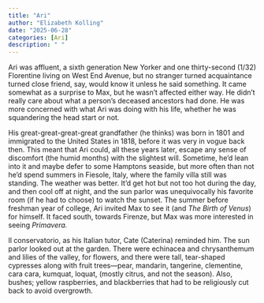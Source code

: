 ```yaml
---
title: "Ari"
author: "Elizabeth Kolling"
date: "2025-06-28"
categories: [Ari]
description: " "
---
```


Ari was affluent, a sixth generation New Yorker and one thirty-second (1/32) Florentine living on West End Avenue, but no stranger turned acquaintance turned close friend, say, would know it unless he said something. It came somewhat as a surprise to Max, but he wasn’t affected either way. He didn’t really care about what a person’s deceased ancestors had done. He was more concerned with what Ari was doing with his life, whether he was squandering the head start or not.

His great-great-great-great grandfather (he thinks) was born in 1801 and immigrated to the United States in 1818, before it was very in vogue back then. This meant that Ari could, all these years later, escape any sense of discomfort (the humid months) with the slightest will. Sometime, he’d lean into it and maybe defer to some Hamptons seaside, but more often than not he’d spend summers in Fiesole, Italy, where the family villa still was standing. The weather was better. It'd get hot but not too hot during the day, and then cool off at night, and the sun parlor was unequivocally his favorite room (if he had to choose) to watch the sunset. The summer before freshman year of college, Ari invited Max to see it (and *The Birth of Venus*) for himself. It faced south, towards Firenze, but Max was more interested in seeing *Primavera.*  

Il conservatorio, as his Italian tutor, Cate (Caterina) reminded him. The sun parlor looked out at the garden. There were echinacea and chrysanthemum and lilies of the valley, for flowers, and there were tall, tear-shaped cypresses along with fruit trees—pear, mandarin, tangerine, clementine, cara cara, kumquat, loquat, (mostly citrus, and not the season). Also, bushes; yellow raspberries, and blackberries that had to be religiously cut back to avoid overgrowth. 